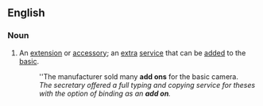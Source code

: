 ==English==

===Noun===
{{en-noun}}

# An [[extension]] or [[accessory]]; an [[extra]] [[service]] that can be [[added]] to the [[basic]].
#: ''The manufacturer sold many '''add ons''' for the basic camera.
#: ''The secretary offered a full typing and copying service for theses with the option of binding as an '''add on'''.''
{{anagrams:en/addno}}